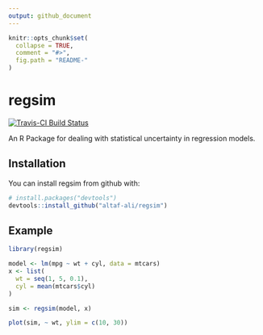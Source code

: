 ```yaml
---
output: github_document
---
```


<!-- README.md is generated from README.Rmd. Please edit that file -->

```r
knitr::opts_chunk$set(
  collapse = TRUE,
  comment = "#>",
  fig.path = "README-"
)
```

# regsim

[![Travis-CI Build Status](https://travis-ci.org/altaf-ali/regsim.svg?branch=master)](https://travis-ci.org/altaf-ali/regsim)

An R Package for dealing with statistical uncertainty in regression models.

## Installation

You can install regsim from github with:

```r
# install.packages("devtools")
devtools::install_github("altaf-ali/regsim")
```

## Example

```r
library(regsim)

model <- lm(mpg ~ wt + cyl, data = mtcars)
x <- list(
  wt = seq(1, 5, 0.1), 
  cyl = mean(mtcars$cyl)
)

sim <- regsim(model, x)

plot(sim, ~ wt, ylim = c(10, 30))
```
